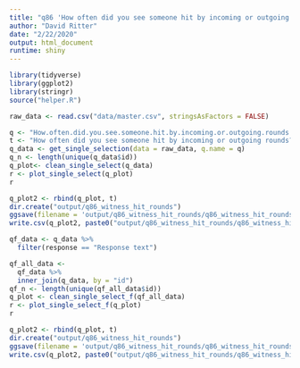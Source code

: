 ```yaml
---
title: "q86 'How often did you see someone hit by incoming or outgoing rounds?'"
author: "David Ritter"
date: "2/22/2020"
output: html_document
runtime: shiny
---
```


```r
library(tidyverse)
library(ggplot2)
library(stringr)
source("helper.R")
```

```r
raw_data <- read.csv("data/master.csv", stringsAsFactors = FALSE)
```

```r
q <- "How.often.did.you.see.someone.hit.by.incoming.or.outgoing.rounds."
t <- "How often did you see someone hit by incoming or outgoing rounds?"
q_data <- get_single_selection(data = raw_data, q.name = q)
q_n <- length(unique(q_data$id))
q_plot<- clean_single_select(q_data)
r <- plot_single_select(q_plot)
r
```

```r
q_plot2 <- rbind(q_plot, t)
dir.create("output/q86_witness_hit_rounds")
ggsave(filename = 'output/q86_witness_hit_rounds/q86_witness_hit_rounds.png', plot = r, device = 'png')
write.csv(q_plot2, paste0("output/q86_witness_hit_rounds/q86_witness_hit_rounds_", q_n,".csv"), row.names=F)
```

```r
qf_data <- q_data %>%
  filter(response == "Response text")
```

```r
qf_all_data <- 
  qf_data %>%
  inner_join(q_data, by = "id")
qf_n <- length(unique(qf_all_data$id))
q_plot <- clean_single_select_f(qf_all_data)
r <- plot_single_select_f(q_plot)
r
```

```r
q_plot2 <- rbind(q_plot, t)
dir.create("output/q86_witness_hit_rounds")
ggsave(filename = 'output/q86_witness_hit_rounds/q86_witness_hit_rounds.png', plot = r, device = 'png')
write.csv(q_plot2, paste0("output/q86_witness_hit_rounds/q86_witness_hit_rounds_", qf_n,".csv"), row.names=F)
```

